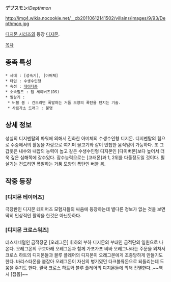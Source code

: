 '''デプスモン'''/''Depthmon''

http://img4.wikia.nocookie.net/__cb20110612141502/villains/images/9/93/Depthmon.jpg

[[디지몬 시리즈]]의 등장 [[디지몬]].

[[목차]]

== 종족 특성 ==

 * 세대 : [성숙기], [아머체]
 * 타입 : 수생수인형
 * 속성 : [[데이터]]종
 * 소속필드 : 딥 세이버즈(DS)
 * 필살기 : 
  * 버블 봄 : 건드리면 폭발하는 거품 모양의 폭탄을 던지는 기술.
  * 사르가소 드래그 : 불명

== 상세 정보 ==
성실의 디지멘탈의 파워에 의해서 진화한 아머체의 수생수인형 디지몬. 디지멘탈의 힘으로 수중에서의 활동을 자랑으로 여기며 물고기와 같이 민첩한 움직임이 가능하다. 또 그 갑옷은 내수와 내압의 능력이 높고 같은 수생수인형 디지몬인 [다이버몬]보다 높어서 더욱 깊은 심해쪽에 갈수있다. 잠수능력으로는 [고래몬]과 1, 2위를 다툴정도일 것이다. 필살기는 건드리면 폭발하는 거품 모양의 폭탄인 버블 봄.

== 작중 등장 ==
=== [디지몬 테이머즈] ===
극장판인 디지몬 테이머즈 모험자들의 싸움에 등장하는데 별다른 정보가 없는 것을 보면 딱히 인상적인 활약을 한것은 아닌듯하다.

=== [디지몬 크로스워즈] ===
데스제네럴인 금적장군 [오레그몬] 휘하의 부하 디지몬의 부대인 금적단의 일원으로 나온다. 오레그몬의 구호아래 오레그몬과 함께 가포가포 비바 오레그나라는 주문을 외쳐서 크로스 하트의 디지몬들과 블루 플레어의 디지몬이 오레그몬에게 조종당하게 만들기도 한다. 바리스타몬을 붙잡아 오레그몬이 자신의 병기였던 다크볼류몬으로 되돌리는데 도움을 주기도 한다. 결국 크로스 하트와 블루 플레어의 디지몬들에 의해 전멸한다..~~역시 [잡몹]~~


